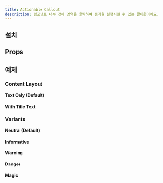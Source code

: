 ```yaml
---
title: Actionable Callout
description: 컴포넌트 내부 전체 영역을 클릭하여 동작을 실행시킬 수 있는 콜아웃이에요.
---
```


<ComponentExample name="actionable-callout-preview" />

## 설치

<Installation name="callout" />

## Props

<ReactTypeTable path="./registry/ui/callout.tsx" name="ActionableCalloutProps" />

## 예제

### Content Layout

#### Text Only (Default)

<ComponentExample name="actionable-callout-text-only" />

#### With Title Text

<ComponentExample name="actionable-callout-with-title-text" />

### Variants

#### Neutral (Default)

<ComponentExample name="actionable-callout-neutral" />

#### Informative

<ComponentExample name="actionable-callout-informative" />

#### Warning

<ComponentExample name="actionable-callout-warning" />

#### Danger

<ComponentExample name="actionable-callout-danger" />

#### Magic

<ComponentExample name="actionable-callout-magic" />

